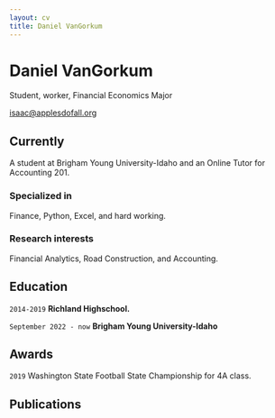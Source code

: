 ```yaml
---
layout: cv
title: Daniel VanGorkum
---
```

# Daniel VanGorkum
Student, worker, Financial Economics Major

<div id="LinkedIn">
<a href="https://www.linkedin.com/in/daniel-van-gorkum-6489ba251/">isaac@applesdofall.org</a>


## Currently

A student at Brigham Young University-Idaho and an Online Tutor for Accounting 201.

### Specialized in

Finance, Python, Excel, and hard working.


### Research interests

Financial Analytics, Road Construction, and Accounting.


## Education

`2014-2019`
__Richland Highschool.__

`September 2022 - now`
__Brigham Young University-Idaho__




## Awards

`2019`
Washington State Football State Championship for 4A class.



## Publications

<!-- A list is also available [online](http://scholar.google.co.uk/citations?user=LTOTl0YAAAAJ) -->




<!-- ### Footer

Last updated: May 2013 -->